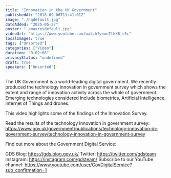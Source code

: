 ```yaml
---
title: "Innovation in the UK Government"
publishedAt: "2018-09-06T11:41:01Z"
image: "./hqdefault.jpg"
dateAdded: "2025-05-27"
poster: "./maxresdefault.jpg"
videoUrl: "https://www.youtube.com/watch?v=onTtkXB_c5c"
localImages: true
tags: ["Unsorted"]
categories: ["Video"]
duration: "0:02:06"
privacyStatus: "undefined"
draft: true
speakers: ["Unsorted"]
---
```

The UK Government is a world-leading digital government. We recently produced the technology innovation in government survey which shows the extent and range of innovation activity across the whole of government. Emerging technologies considered include biometrics, Artificial Intelligence, Internet of Things and drones.

This video highlights some of the findings of the Innovation Survey. 

Read the results of the technology innovation in government survey:
https://www.gov.uk/government/publications/technology-innovation-in-government-survey/technology-innovation-in-government-survey

Find out more about the Government Digital Service:

GDS Blog: https://gds.blog.gov.uk/
Twitter: https://twitter.com/gdsteam 
Instagram: https://instagram.com/gdsteam/ 
Subscribe to our YouTube channel: 
https://www.youtube.com/user/GovDigitalService?sub_confirmation=1

